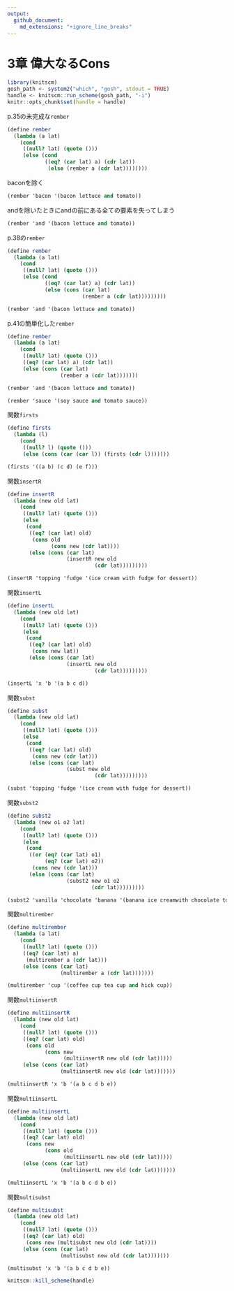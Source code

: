 ```yaml
---
output:
  github_document:
    md_extensions: "+ignore_line_breaks"
---
```


# 3章 偉大なるCons

```r
library(knitscm)
gosh_path <- system2("which", "gosh", stdout = TRUE)
handle <- knitscm::run_scheme(gosh_path, "-i")
knitr::opts_chunk$set(handle = handle)
```

p.35の未完成な`rember`

```scm
(define rember
  (lambda (a lat)
    (cond
     ((null? lat) (quote ()))
     (else (cond
            ((eq? (car lat) a) (cdr lat))
             (else (rember a (cdr lat))))))))
```

baconを除く

```scm
(rember 'bacon '(bacon lettuce and tomato))
```

andを除いたときにandの前にある全ての要素を失ってしまう

```scm
(rember 'and '(bacon lettuce and tomato))
```

p.38の`rember`

```scm
(define rember
  (lambda (a lat)
    (cond
     ((null? lat) (quote ()))
     (else (cond
            ((eq? (car lat) a) (cdr lat))
            (else (cons (car lat)
                        (rember a (cdr lat)))))))))
```

```scm
(rember 'and '(bacon lettuce and tomato))
```

p.41の簡単化した`rember`

```scm
(define rember
  (lambda (a lat)
    (cond
     ((null? lat) (quote ()))
     ((eq? (car lat) a) (cdr lat))
     (else (cons (car lat)
                 (rember a (cdr lat)))))))
```

```scm
(rember 'and '(bacon lettuce and tomato))
```

```scm
(rember 'sauce '(soy sauce and tomato sauce))
```

関数`firsts`

```scm
(define firsts
  (lambda (l)
    (cond
     ((null? l) (quote ()))
     (else (cons (car (car l)) (firsts (cdr l)))))))
```

```scm
(firsts '((a b) (c d) (e f)))
```

関数`insertR`

```scm
(define insertR
  (lambda (new old lat)
    (cond
     ((null? lat) (quote ()))
     (else
      (cond
       ((eq? (car lat) old)
        (cons old
              (cons new (cdr lat))))
       (else (cons (car lat)
                   (insertR new old
                            (cdr lat)))))))))
```

```scm
(insertR 'topping 'fudge '(ice cream with fudge for dessert))
```

関数`insertL`

```scm
(define insertL
  (lambda (new old lat)
    (cond
     ((null? lat) (quote ()))
     (else
      (cond
       ((eq? (car lat) old)
        (cons new lat))
       (else (cons (car lat)
                   (insertL new old
                            (cdr lat)))))))))
```

```scm
(insertL 'x 'b '(a b c d))
```

関数`subst`

```scm
(define subst
  (lambda (new old lat)
    (cond
     ((null? lat) (quote ()))
     (else
      (cond
       ((eq? (car lat) old)
        (cons new (cdr lat)))
       (else (cons (car lat)
                   (subst new old
                            (cdr lat)))))))))
```

```scm
(subst 'topping 'fudge '(ice cream with fudge for dessert))
```

関数`subst2`

```scm
(define subst2
  (lambda (new o1 o2 lat)
    (cond
     ((null? lat) (quote ()))
     (else
      (cond
       ((or (eq? (car lat) o1)
            (eq? (car lat) o2))
        (cons new (cdr lat)))
       (else (cons (car lat)
                   (subst2 new o1 o2
                           (cdr lat)))))))))
```

```scm
(subst2 'vanilla 'chocolate 'banana '(banana ice creamwith chocolate topping))
```

関数`multirember`

```scm
(define multirember
  (lambda (a lat)
    (cond
     ((null? lat) (quote ()))
     ((eq? (car lat) a)
      (multirember a (cdr lat)))
     (else (cons (car lat)
                 (multirember a (cdr lat)))))))
```

```scm
(multirember 'cup '(coffee cup tea cup and hick cup))
```

関数`multiinsertR`

```scm
(define multiinsertR
  (lambda (new old lat)
    (cond
     ((null? lat) (quote ()))
     ((eq? (car lat) old)
      (cons old
            (cons new
                  (multiinsertR new old (cdr lat)))))
     (else (cons (car lat)
                 (multiinsertR new old (cdr lat)))))))
```

```scm
(multiinsertR 'x 'b '(a b c d b e))
```

関数`multiinsertL`

```scm
(define multiinsertL
  (lambda (new old lat)
    (cond
     ((null? lat) (quote ()))
     ((eq? (car lat) old)
      (cons new
            (cons old
                  (multiinsertL new old (cdr lat)))))
     (else (cons (car lat)
                 (multiinsertL new old (cdr lat)))))))
```

```scm
(multiinsertL 'x 'b '(a b c d b e))
```

関数`multisubst`

```scm
(define multisubst
  (lambda (new old lat)
    (cond
     ((null? lat) (quote ()))
     ((eq? (car lat) old)
      (cons new (multisubst new old (cdr lat))))
     (else (cons (car lat)
                 (multisubst new old (cdr lat)))))))
```

```scm
(multisubst 'x 'b '(a b c d b e))
```

```r
knitscm::kill_scheme(handle)
```
